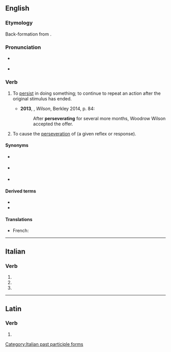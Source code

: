 ==English==

===Etymology===
Back-formation from {{m|en|perseveration}}.

===Pronunciation===
* {{a|UK}} {{IPA|/pəːˈsɛvəɹeɪt/|lang=en}}
* {{a|US}} {{IPA|/pɚˈsɛvəˌɹeɪt/|lang=en}}

===Verb===
{{en-verb|perseverat}}

# {{lb|en|instransitive|chiefly|_|psychology}} To [[persist]] in doing something; to continue to repeat an action after the original stimulus has ended.
#* '''2013''', {{w|A Scott Berg}}, ''Wilson'', Berkley 2014, p. 84:
#*: After '''perseverating''' for several more months, Woodrow Wilson accepted the offer.
# {{lb|en|transitive|psychology}} To cause the [[perseveration]] of (a given reflex or response).

====Synonyms====
* {{l|en|obsesses}} {{qualifier|excess attention or obsession}}
* {{l|en|keep on}} {{qualifier|to repeat}}
* {{l|en|harp}} {{qualifier|to repeat; verb}}

====Derived terms====
* {{l|en|perseveration}}
* {{l|en|perseveratory}}

====Translations====
{{trans-top|behaviour of exclusive and lasting obsession to a detail others consider minor}}
{{trans-mid}}
{{trans-bottom}}

{{trans-top|to repeat or continue a pattern}}
{{trans-mid}}
{{trans-bottom}}

{{checktrans-top}}
* French: {{t+check|fr|persévérer}}
{{trans-mid}}
{{trans-bottom}}

----

==Italian==

===Verb===
{{head|it|verb form}}

# {{inflection of|perseverare||2|p|pres|indc|lang=it}}
# {{inflection of|perseverare||2|p|impr|lang=it}}
# {{feminine plural of|perseverato|lang=it}}

[[Category:Italian past participle forms]]

----

==Latin==

===Verb===
{{la-verb-form|persevērāte}}

# {{inflection of|persevērō||2|p|pres|actv|impr|lang=la}}